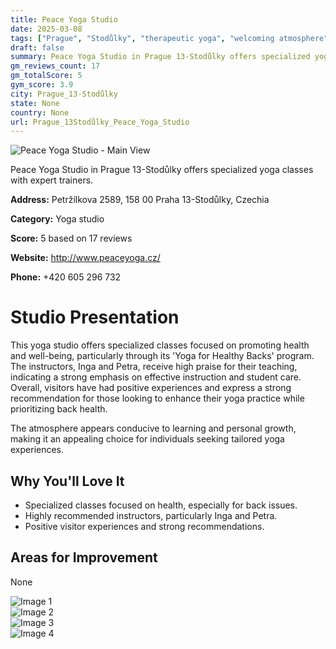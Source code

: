 ```yaml
---
title: Peace Yoga Studio
date: 2025-03-08
tags: ["Prague", "Stodůlky", "therapeutic yoga", "welcoming atmosphere", "Prague 13-Stodůlky"]  
draft: false
summary: Peace Yoga Studio in Prague 13-Stodůlky offers specialized yoga classes with expert trainers.
gm_reviews_count: 17
gm_totalScore: 5
gym_score: 3.9
city: Prague_13-Stodůlky
state: None
country: None
url: Prague_13Stodůlky_Peace_Yoga_Studio
---
```


<div className="aspect-[16/9] relative my-8">
  <img 
    src="https://lh5.googleusercontent.com/p/AF1QipOblOJiPMYFEjqtPWSXTvFods8RjREHBRCvWz0Z=w1920-h1080-k-no"
    alt="Peace Yoga Studio - Main View"
    className="object-cover absolute inset-0 w-full h-full rounded-lg"
  />
</div>

Peace Yoga Studio in Prague 13-Stodůlky offers specialized yoga classes with expert trainers.

**Address:** Petržílkova 2589, 158 00 Praha 13-Stodůlky, Czechia

**Category:** Yoga studio

**Score:** 5 based on 17 reviews

**Website:** http://www.peaceyoga.cz/

**Phone:** +420 605 296 732

# Studio Presentation

This yoga studio offers specialized classes focused on promoting health and well-being, particularly through its 'Yoga for Healthy Backs' program. The instructors, Inga and Petra, receive high praise for their teaching, indicating a strong emphasis on effective instruction and student care. Overall, visitors have had positive experiences and express a strong recommendation for those looking to enhance their yoga practice while prioritizing back health.

The atmosphere appears conducive to learning and personal growth, making it an appealing choice for individuals seeking tailored yoga experiences.

## Why You'll Love It

- Specialized classes focused on health, especially for back issues.
- Highly recommended instructors, particularly Inga and Petra.
- Positive visitor experiences and strong recommendations.

## Areas for Improvement

None

<div className="grid grid-cols-1 xl:grid-cols-2 gap-4 my-8">
<div className="aspect-[4/3] relative"><img src="https://lh5.googleusercontent.com/p/AF1QipOv7xy6JyGeIXsbEIG6fndghq_xffQKuo1MzlYo=w1920-h1080-k-no" alt="Image 1" className="object-cover absolute inset-0 w-full h-full rounded-lg" /></div>
<div className="aspect-[4/3] relative"><img src="https://lh5.googleusercontent.com/p/AF1QipOB2onWVoRQF6L2bW22bAeMUXTcdz4DUp24ieHk=w1920-h1080-k-no" alt="Image 2" className="object-cover absolute inset-0 w-full h-full rounded-lg" /></div>
<div className="aspect-[4/3] relative"><img src="https://lh5.googleusercontent.com/p/AF1QipObLM36NXpE2ub__6KR6vjM91HUk6zZxZomTa9E=w1920-h1080-k-no" alt="Image 3" className="object-cover absolute inset-0 w-full h-full rounded-lg" /></div>
<div className="aspect-[4/3] relative"><img src="https://lh5.googleusercontent.com/p/AF1QipPm4EBynN9ahC4oOj8W0oekzN1PclRRWdxbIE8X=w1920-h1080-k-no" alt="Image 4" className="object-cover absolute inset-0 w-full h-full rounded-lg" /></div>
</div>